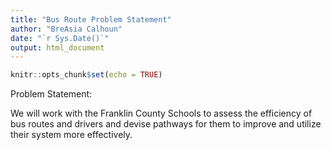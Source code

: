 ```yaml
---
title: "Bus Route Problem Statement"
author: "BreAsia Calhoun"
date: "`r Sys.Date()`"
output: html_document
---
```


```r
knitr::opts_chunk$set(echo = TRUE)
```

Problem Statement:

We will work with the Franklin County Schools to assess the efficiency of bus routes and drivers and devise pathways for them to improve and utilize their system more effectively.
